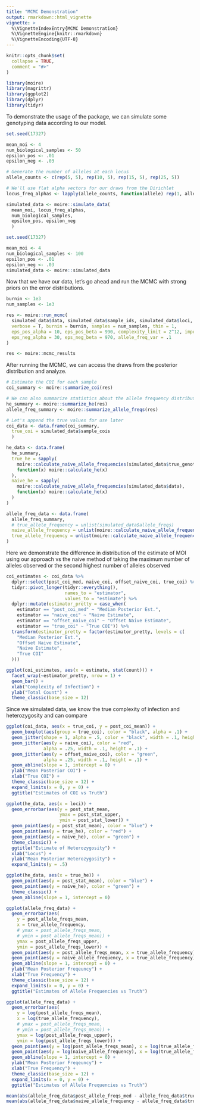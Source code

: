 ```yaml
---
title: "MCMC Demonstration"
output: rmarkdown::html_vignette
vignette: >
  %\VignetteIndexEntry{MCMC Demonstration}
  %\VignetteEngine{knitr::rmarkdown}
  %\VignetteEncoding{UTF-8}
---
```


```r
knitr::opts_chunk$set(
  collapse = TRUE,
  comment = "#>"
)
```

```r
library(moire)
library(magrittr)
library(ggplot2)
library(dplyr)
library(tidyr)
```

To demonstrate the usage of the package, we can simulate some genotyping data according to our model.

```r
set.seed(17327)

mean_moi <- 4
num_biological_samples <- 50
epsilon_pos <- .01
epsilon_neg <- .03

# Generate the number of alleles at each locus
allele_counts <- c(rep(5, 5), rep(10, 5), rep(15, 5), rep(25, 5))

# We'll use flat alpha vectors for our draws from the Dirichlet
locus_freq_alphas <- lapply(allele_counts, function(allele) rep(1, allele))

simulated_data <- moire::simulate_data(
  mean_moi, locus_freq_alphas,
  num_biological_samples,
  epsilon_pos, epsilon_neg
  )
```

```r
set.seed(17327)

mean_moi <- 4
num_biological_samples <- 100
epsilon_pos <- .01
epsilon_neg <- .03
simulated_data <- moire::simulated_data
```

Now that we have our data, let's go ahead and run the MCMC with strong priors on the error distributions. 

```r
burnin <- 1e3
num_samples <- 1e3

res <- moire::run_mcmc(
  simulated_data$data, simulated_data$sample_ids, simulated_data$loci, 
  verbose = T, burnin = burnin, samples = num_samples, thin = 1,
  eps_pos_alpha = 10, eps_pos_beta = 990, complexity_limit = 2^12, importance_sampling_depth = 1000,
  eps_neg_alpha = 30, eps_neg_beta = 970, allele_freq_var = .1
)
```

```r
res <- moire::mcmc_results
```

After running the MCMC, we can access the draws from the posterior distribution and analyze.

```r
# Estimate the COI for each sample
coi_summary <- moire::summarize_coi(res)

# We can also summarize statistics about the allele frequency distribution
he_summary <- moire::summarize_he(res)
allele_freq_summary <- moire::summarize_allele_freqs(res)

# Let's append the true values for use later
coi_data <- data.frame(coi_summary,
  true_coi = simulated_data$sample_cois
  )

he_data <- data.frame(
  he_summary,
  true_he = sapply(
    moire::calculate_naive_allele_frequencies(simulated_data$true_genotypes),
    function(x) moire::calculate_he(x)
  ),
  naive_he = sapply(
    moire::calculate_naive_allele_frequencies(simulated_data$data),
    function(x) moire::calculate_he(x)
  )
)

allele_freq_data <- data.frame(
  allele_freq_summary,
  # true_allele_frequency = unlist(simulated_data$allele_freqs)
  naive_allele_frequency = unlist(moire::calculate_naive_allele_frequencies(simulated_data$data)),
  true_allele_frequency = unlist(moire::calculate_naive_allele_frequencies(simulated_data$true_genotypes))
)
```

Here we demonstrate the difference in distribution of the estimate of MOI using our approach vs the naive method of taking the maximum number of alleles observed or the second highest number of alleles observed

```r
coi_estimates <- coi_data %>%
  dplyr::select(post_coi_med, naive_coi, offset_naive_coi, true_coi) %>%
  tidyr::pivot_longer(tidyr::everything(),
                      names_to = "estimator",
                      values_to = "estimate") %>%
  dplyr::mutate(estimator_pretty = case_when(
    estimator == "post_coi_med" ~ "Median Posterior Est.",
    estimator == "naive_coi" ~ "Naive Estimate",
    estimator == "offset_naive_coi" ~ "Offset Naive Estimate",
    estimator == "true_coi" ~ "True COI")) %>%
  transform(estimator_pretty = factor(estimator_pretty, levels = c(
    "Median Posterior Est.",
    "Offset Naive Estimate",
    "Naive Estimate",
    "True COI"
  )))

ggplot(coi_estimates, aes(x = estimate, stat(count))) +
  facet_wrap(~estimator_pretty, nrow = 1) +
  geom_bar() +
  xlab("Complexity of Infection") +
  ylab("Total Count") +
  theme_classic(base_size = 12)
```

Since we simulated data, we know the true complexity of infection and heterozygosity and can compare

```r
ggplot(coi_data, aes(x = true_coi, y = post_coi_mean)) +
  geom_boxplot(aes(group = true_coi), color = "black", alpha = .1) +
  geom_jitter(shape = 1, alpha = .5, color = "black", width = .1, height = .1) +
  geom_jitter(aes(y = naive_coi), color = "red",
              alpha = .25, width = .1, height = .1) +
  geom_jitter(aes(y = offset_naive_coi), color = "green",
              alpha = .25, width = .1, height = .1) +
  geom_abline(slope = 1, intercept = 0) +
  ylab("Mean Posterior COI") +
  xlab("True COI") +
  theme_classic(base_size = 12) +
  expand_limits(x = 0, y = 0) +
  ggtitle("Estimates of COI vs Truth")
```

```r
ggplot(he_data, aes(x = loci)) +
  geom_errorbar(aes(y = post_stat_mean,
                    ymax = post_stat_upper,
                    ymin = post_stat_lower)) +
  geom_point(aes(y = post_stat_mean), color = "blue") +
  geom_point(aes(y = true_he), color = "red") +
  geom_point(aes(y = naive_he), color = "green") +
  theme_classic() +
  ggtitle("Estimate of Heterozygosity") +
  xlab("Locus") +
  ylab("Mean Posterior Heterozygosity") +
  expand_limits(y = .5)

ggplot(he_data, aes(x = true_he)) +
  geom_point(aes(y = post_stat_mean), color = "blue") +
  geom_point(aes(y = naive_he), color = "green") +
  theme_classic() +
  geom_abline(slope = 1, intercept = 0)
```

```r
ggplot(allele_freq_data) +
  geom_errorbar(aes(
    y = post_allele_freqs_mean,
    x = true_allele_frequency,
    # ymax = post_allele_freqs_mean,
    # ymin = post_allele_freqs_mean)) +
    ymax = post_allele_freqs_upper,
    ymin = post_allele_freqs_lower)) +
  geom_point(aes(y = post_allele_freqs_mean, x = true_allele_frequency)) +
  geom_point(aes(y = naive_allele_frequency, x = true_allele_frequency), color = "red", alpha = .3) +
  geom_abline(slope = 1, intercept = 0) +
  ylab("Mean Posterior Freqeuncy") +
  xlab("True Frequency") +
  theme_classic(base_size = 12) +
  expand_limits(x = 0, y = 0) +
  ggtitle("Estimates of Allele Frequencies vs Truth")
```

```r
ggplot(allele_freq_data) +
  geom_errorbar(aes(
    y = log(post_allele_freqs_mean),
    x = log(true_allele_frequency),
    # ymax = post_allele_freqs_mean,
    # ymin = post_allele_freqs_mean)) +
    ymax = log(post_allele_freqs_upper),
    ymin = log(post_allele_freqs_lower))) +
  geom_point(aes(y = log(post_allele_freqs_mean), x = log(true_allele_frequency))) +
  geom_point(aes(y = log(naive_allele_frequency), x = log(true_allele_frequency)), color = "red", alpha = .3) +
  geom_abline(slope = 1, intercept = 0) +
  ylab("Mean Posterior Freqeuncy") +
  xlab("True Frequency") +
  theme_classic(base_size = 12) +
  expand_limits(x = 0, y = 0) +
  ggtitle("Estimates of Allele Frequencies vs Truth")

mean(abs(allele_freq_data$post_allele_freqs_med - allele_freq_data$true_allele_frequency))
mean(abs(allele_freq_data$naive_allele_frequency - allele_freq_data$true_allele_frequency))
```
